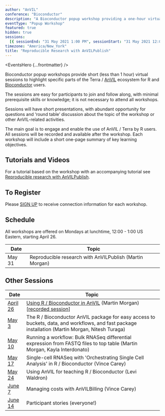 ```yaml
---
author: "AnVIL"
conference: "Bioconductor"
description: "A Bioconductor popup workshop providing a one-hour virtual session to highlight specific parts of the Terra / AnVIL ecosystem for R and Bioconductor users."
eventType: "Popup Workshop"
featured: true
hidden: true
sessions:
  [{ sessionEnd: "31 May 2021 1:00 PM", sessionStart: "31 May 2021 12:00 PM" }]
timezone: "America/New_York"
title: "Reproducible Research with AnVILPublish"
---
```


<EventsHero {...frontmatter} />

Bioconductor popup workshops provide short (less than 1 hour) virtual sessions to highlight specific parts of the Terra / [AnVIL][1] ecosystem for R and [Bioconductor][2] users.

The sessions are easy for participants to join and follow along, with minimal prerequisite skills or knowledge; it is not necessary to attend all workshops.

Sessions will have short presentations, with abundant opportunity for questions and ‘round table’ discussion about the topic of the workshop or other AnVIL-related activities.

The main goal is to engage and enable the use of AnVIL / Terra by R users. All sessions will be recorded and available after the workshop. Each workshop will include a short one-page summary of key learning objectives.

## Tutorials and Videos

For a tutorial based on the workshop with an accompanying tutorial see [Reproducible research with AnVILPublish](/learn/data-analysts/reproducible-research-with-anvilpublish).

## To Register

Please [SIGN UP][3] to receive connection information for each workshop.

## Schedule

All workshops are offered on Mondays at lunchtime, 12:00 - 1:00 US Eastern, starting April 26.

| Date   | Topic                                                   |
| ------ | ------------------------------------------------------- |
| May 31 | Reproducible research with AnVILPublish (Martin Morgan) |

## Other Sessions

| Date          | Topic                                                                                                                                            |
| ------------- | ------------------------------------------------------------------------------------------------------------------------------------------------ |
| [April 26][6] | [Using R / Bioconductor in AnVIL][4] (Martin Morgan) [[recorded session][5]]                                                                     |
| [May 3][7]    | The R / Bioconductor AnVIL package for easy access to buckets, data, and workflows, and fast package installation (Martin Morgan, Nitesh Turaga) |
| [May 10][8]   | Running a workflow: Bulk RNASeq differential expression from FASTQ files to top table (Martin Morgan, Kayla Interdonato)                         |
| [May 17][9]   | Single-cell RNASeq with 'Orchestrating Single Cell Analysis' in R / Bioconductor (Vince Carey)                                                   |
| [May 24][10]  | Using AnVIL for teaching R / Bioconductor (Levi Waldron)                                                                                         |
| [June 7][11]  | Managing costs with AnVILBilling (Vince Carey)                                                                                                   |
| [June 14][12] | Participant stories (everyone!)                                                                                                                  |

[1]: /
[2]: https://bioconductor.org/
[3]: https://docs.google.com/forms/d/e/1FAIpQLSeHwGfafpqKrOuEjySF8-DW6UrKWkN5N24GYwQVpiDhYw48DA/viewform
[4]: https://docs.google.com/document/d/18aNzWpt55I-dni9l0IZTB2G3oDOU4X07PyKGXFGyb40/edit
[5]: https://www.youtube.com/watch?v=8Ccj__2GqJ4
[6]: /events/bioconductor-popup-workshops-20210426
[7]: /events/bioconductor-popup-workshops-20210503
[8]: /events/bioconductor-popup-workshops-20210510
[9]: /events/bioconductor-popup-workshops-20210517
[10]: /events/bioconductor-popup-workshops-20210524
[11]: /events/bioconductor-popup-workshops-20210607
[12]: /events/bioconductor-popup-workshops-20210614
